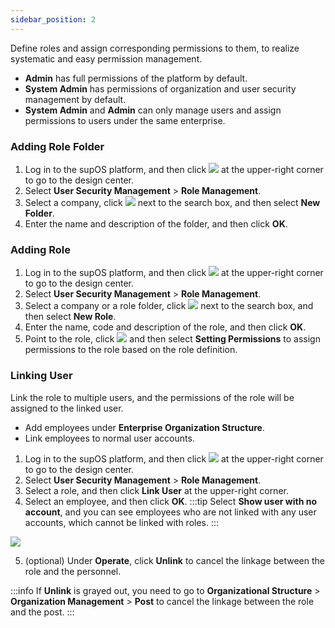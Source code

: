 ```yaml
---
sidebar_position: 2
---
```


Define roles and assign corresponding permissions to them, to realize systematic and easy permission management.

<ul>
<li>
<strong>Admin</strong> has full permissions of the
platform by default.
</li>
<li>
<strong>System Admin</strong> has permissions of
organization and user security management by default.
</li>
<li>
<strong>System Admin</strong> and <strong>Admin</strong> can only manage users and
assign permissions to users under the same enterprise.
</li>
</ul>

### Adding Role Folder

1. Log in to the supOS platform, and then click <img src="https://wordpressfreezonex.oss-accelerate.aliyuncs.com/platform/7.png"/> at the upper-right corner to go to the design center.
2. Select <strong>User Security Management</strong> > <strong>Role Management</strong>.
3. Select a company, click <img src="https://wordpressfreezonex.oss-accelerate.aliyuncs.com/platform/28.png"/> next to the search box, and then select <strong>New Folder</strong>.
4. Enter the name and description of the folder, and then click <strong>OK</strong>.


### Adding Role

1. Log in to the supOS platform, and then click <img src="https://wordpressfreezonex.oss-accelerate.aliyuncs.com/platform/7.png"/> at the upper-right corner to go to the design center.
2. Select <strong>User Security Management</strong> > <strong>Role Management</strong>.
3. Select a company or a role folder, click <img src="https://wordpressfreezonex.oss-accelerate.aliyuncs.com/platform/28.png"/> next to the search box, and then select <strong>New Role</strong>.
4. Enter the name, code and description of the role, and then click <strong>OK</strong>.
5. Point to the role, click <img src="https://wordpressfreezonex.oss-accelerate.aliyuncs.com/platform/23.png"/> and then select <strong>Setting Permissions</strong> to assign permissions to the role based on the role definition.


### Linking User

Link the role to multiple users, and the permissions of the role will be assigned to the linked user.

<ul>
<li>
Add employees under <b>Enterprise Organization Structure</b>.
</li>
<li>Link employees to normal user accounts.</li>
</ul>

1. Log in to the supOS platform, and then click <img src="https://wordpressfreezonex.oss-accelerate.aliyuncs.com/platform/7.png"/> at the upper-right corner to go to the design center.
2. Select <strong>User Security Management</strong> > <strong>Role Management</strong>.
3. Select a role, and then click <strong>Link User</strong> at the upper-right corner.
4. Select an employee, and then click <strong>OK</strong>.
:::tip
Select <strong>Show user with no account</strong>, and you can see employees who are not linked with any user accounts, which cannot be linked with roles.
:::

<img width={450} src="https://wordpressfreezonex.oss-accelerate.aliyuncs.com/platform/29.png"/>

5. (optional) Under <strong>Operate</strong>, click <strong>Unlink</strong> to cancel the linkage between the role and the personnel.

:::info
If <strong>Unlink</strong> is grayed out, you need to go to <strong>Organizational Structure</strong> > <strong>Organization Management</strong> > <strong>Post</strong> to cancel the linkage between the role and the post.
:::